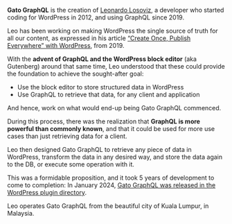 **Gato GraphQL** is the creation of [Leonardo Losoviz](https://leoloso.com), a developer who started coding for WordPress in 2012, and using GraphQL since 2019.

Leo has been working on making WordPress the single source of truth for all our content, as expressed in his article [“Create Once, Publish Everywhere” with WordPress](https://www.smashingmagazine.com/2019/10/create-once-publish-everywhere-wordpress/), from 2019.

With the **advent of GraphQL and the WordPress block editor** (aka Gutenberg) around that same time, Leo understood that these could provide the foundation to achieve the sought-after goal:

- Use the block editor to store structured data in WordPress
- Use GraphQL to retrieve that data, for any client and application

And hence, work on what would end-up being Gato GraphQL commenced.

During this process, there was the realization that **GraphQL is more powerful than commonly known**, and that it could be used for more use cases than just retrieving data for a client.

Leo then designed Gato GraphQL to retrieve any piece of data in WordPress, transform the data in any desired way, and store the data again to the DB, or execute some operation with it.

This was a formidable proposition, and it took 5 years of development to come to completion: In January 2024, [Gato GraphQL was released in the WordPress plugin directory](https://wordpress.org/plugins/gatographql/).

Leo operates Gato GraphQL from the beautiful city of Kuala Lumpur, in Malaysia.
